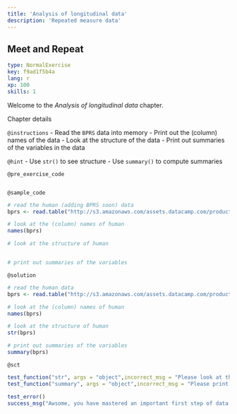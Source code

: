 ```yaml
---
title: 'Analysis of longitudinal data'
description: 'Repeated measure data'
---
```


## Meet and Repeat

```yaml
type: NormalExercise
key: f9ad1f5b4a
lang: r
xp: 100
skills: 1
```

Welcome to the *Analysis of longitudinal data* chapter.

Chapter details

`@instructions`
- Read the `BPRS` data into memory
- Print out the (column) names of the data
- Look at the structure of the data
- Print out summaries of the variables in the data

`@hint`
- Use `str()` to see structure
- Use `summary()` to compute summaries

`@pre_exercise_code`
```r

```

`@sample_code`
```r
# read the human (adding BPRS soon) data
bprs <- read.table("http://s3.amazonaws.com/assets.datacamp.com/production/course_2218/datasets/human1.txt", sep  =",", header = T)

# look at the (column) names of human
names(bprs)

# look at the structure of human


# print out summaries of the variables


```

`@solution`
```r
# read the human data
bprs <- read.table("http://s3.amazonaws.com/assets.datacamp.com/production/course_2218/datasets/human1.txt", sep  =",", header = T)

# look at the (column) names of human
names(bprs)

# look at the structure of human
str(bprs)

# print out summaries of the variables
summary(bprs)
```

`@sct`
```r

test_function("str", args = "object",incorrect_msg = "Please look at the structure of the BPRS data frame")
test_function("summary", args = "object",incorrect_msg = "Please print out summaries of the variables in the BPRS data frame")

test_error()
success_msg("Awsome, you have mastered an important first step of data analysis!")
```
